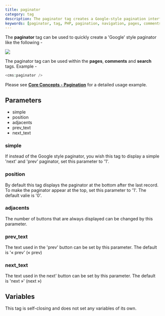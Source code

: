 ```yaml
---
title: paginator
category: tag
description: The paginator tag creates a Google-style pagination interface for pages, comments, and search results, with customizable appearance and position.
keywords: [paginator, tag, PHP, pagination, navigation, pages, comments, search]
---
```


The **paginator** tag can be used to quickly create a 'Google' style paginator like the following -

![](../../assets/img/contents/paginator.png)

The paginator tag can be used within the **pages**, **comments** and **search** tags. Example -

```php
<cms:paginator />
```

Please see [**Core Concepts - Pagination**](../../concepts/pagination.html) for a detailed usage example.

## Parameters

*   simple
*   position
*   adjacents
*   prev_text
*   next_text

### simple

If instead of the Google style paginator, you wish this tag to display a simple 'next' and 'prev' paginator, set this parameter to '1'.

### position

By default this tag displays the paginator at the bottom after the last record. To make the paginator appear at the top, set this parameter to '1'. The default valie is '0'.

### adjacents

The number of buttons that are always displayed can be changed by this parameter.

### prev_text

The text used in the 'prev' button can be set by this parameter. The default is '« prev' (« prev)

### next_text

The text used in the next' button can be set by this parameter. The default is 'next »' (next »)

## Variables

This tag is self-closing and does not set any variables of its own.